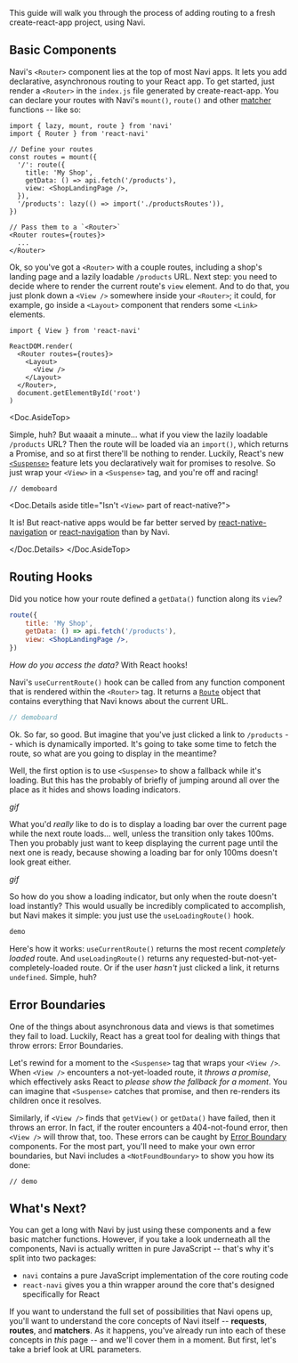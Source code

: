 
This guide will walk you through the process of adding routing to a fresh create-react-app project, using Navi.

## Basic Components

Navi's `<Router>` component lies at the top of most Navi apps. It lets you add declarative, asynchronous routing to your React app. To get started, just render a `<Router>` in the `index.js` file generated by create-react-app. You can declare your routes with Navi's `mount()`, `route()` and other [matcher](../../reference/matchers) functions -- like so:

```jsx{5,6,11,15}
import { lazy, mount, route } from 'navi'
import { Router } from 'react-navi'

// Define your routes
const routes = mount({
  '/': route({
    title: 'My Shop',
    getData: () => api.fetch('/products'),
    view: <ShopLandingPage />,
  }),
  '/products': lazy(() => import('./productsRoutes')),
})

// Pass them to a `<Router>`
<Router routes={routes}>
  ...
</Router>
```

Ok, so you've got a `<Router>` with a couple routes, including a shop's landing page and a lazily loadable `/products` URL. Next step: you need to decide where to render the current route's `view` element. And to do that, you just plonk down a `<View />` somewhere inside your `<Router>`; it could, for example, go inside a `<Layout>` component that renders some `<Link>` elements.

```jsx{4}
import { View } from 'react-navi'

ReactDOM.render(
  <Router routes={routes}>
    <Layout>
      <View />
    </Layout>
  </Router>,
  document.getElementById('root')
)
```

<Doc.AsideTop>

Simple, huh? But waaait a minute... what if you view the lazily loadable `/products` URL? Then the route will be loaded via an `import()`, which returns a Promise, and so at first there'll be nothing to render. Luckily, React's new [`<Suspense>`](https://reactjs.org/docs/react-api.html#reactsuspense) feature lets you declaratively wait for promises to resolve. So just wrap your `<View>` in a `<Suspense>` tag, and you're off and racing!

```
// demoboard
```

<Doc.Details aside title="Isn't `<View>` part of react-native?">

It is! But react-native apps would be far better served by [react-native-navigation](https://github.com/wix/react-native-navigation) or [react-navigation](https://reactnavigation.org/) than by Navi.

</Doc.Details>
</Doc.AsideTop>

## Routing Hooks

Did you notice how your route defined a `getData()` function along its `view`?

```jsx
route({
    title: 'My Shop',
    getData: () => api.fetch('/products'),
	view: <ShopLandingPage />,
})
```

*How do you access the data?* With React hooks!

Navi's `useCurrentRoute()` hook can be called from any function component that is rendered within the `<Router>` tag. It returns a [`Route`](../../reference/data-types/#route) object that contains everything that Navi knows about the current URL.

```js
// demoboard
```

Ok. So far, so good. But imagine that you've just clicked a link to `/products` -- which is dynamically imported. It's going to take some time to fetch the route, so what are you going to display in the meantime?

Well, the first option is to use `<Suspense>` to show a fallback while it's loading. But this has the probably of briefly of jumping around all over the place as it hides and shows loading indicators.

*gif*

What you'd *really* like to do is to display a loading bar over the current page while the next route loads... well, unless the transition only takes 100ms. Then you probably just want to keep displaying the current page until the next one is ready, because showing a loading bar for only 100ms doesn't look great either.

*gif*

So how do you show a loading indicator, but only when the route doesn't load instantly? This would usually be incredibly complicated to accomplish, but Navi makes it simple: you just use the `useLoadingRoute()` hook.

```js
demo
```

Here's how it works: `useCurrentRoute()` returns the most recent *completely loaded* route. And `useLoadingRoute()` returns any requested-but-not-yet-completely-loaded route. Or if the user *hasn't* just clicked a link, it returns `undefined`. Simple, huh?

## Error Boundaries

One of the things about asynchronous data and views is that sometimes they fail to load. Luckily, React has a great tool for dealing with things that throw errors: Error Boundaries.

Let's rewind for a moment to the `<Suspense>` tag that wraps your `<View />`.  When `<View />` encounters a not-yet-loaded route, it *throws a promise*, which effectively asks React to *please show the fallback for a moment*. You can imagine that `<Suspense>` catches that promise, and then re-renders its children once it resolves.

Similarly, if `<View />` finds that `getView()` or `getData()` have failed, then it throws an error. In fact, if the router encounters a 404-not-found error, then `<View />` will throw that, too. These errors can be caught by [Error Boundary](https://reactjs.org/docs/error-boundaries.html) components. For the most part, you'll need to make your own error boundaries, but Navi includes a `<NotFoundBoundary>` to show you how its done:

```
// demo
```

## What's Next?

You can get a long with Navi by just using these components and a few basic matcher functions. However, if you take a look underneath all the components, Navi is actually written in pure JavaScript -- that's why it's split into two packages:

- `navi` contains a pure JavaScript implementation of the core routing code
- `react-navi` gives you a thin wrapper around the core that's designed specifically for React

If you want to understand the full set of possibilities that Navi opens up, you'll want to understand the core concepts of Navi itself -- **requests**, **routes**, and **matchers**. As it happens, you've already run into each of these concepts in *this* page -- and we'll cover them in a moment. But first, let's take a brief look at URL parameters.
